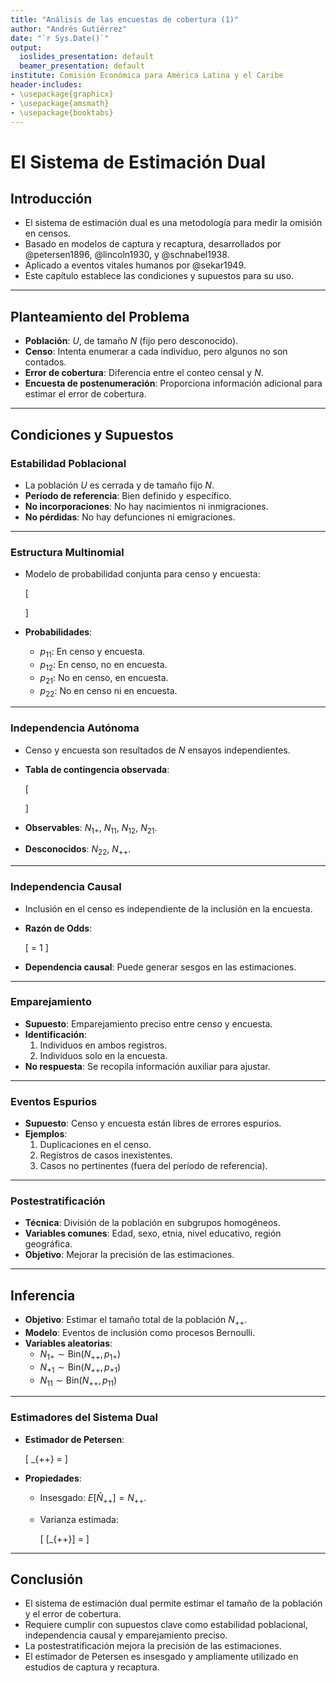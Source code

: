 ```yaml
---
title: "Análisis de las encuestas de cobertura (1)"
author: "Andrés Gutiérrez"
date: "`r Sys.Date()`"
output:
  ioslides_presentation: default
  beamer_presentation: default
institute: Comisión Económica para América Latina y el Caribe
header-includes:
- \usepackage{graphicx}
- \usepackage{amsmath}
- \usepackage{booktabs}
---
```



# El Sistema de Estimación Dual

## Introducción

- El sistema de estimación dual es una metodología para medir la omisión en censos.
- Basado en modelos de captura y recaptura, desarrollados por @petersen1896, @lincoln1930, y @schnabel1938.
- Aplicado a eventos vitales humanos por @sekar1949.
- Este capítulo establece las condiciones y supuestos para su uso.

---

## Planteamiento del Problema

- **Población**: $U$, de tamaño $N$ (fijo pero desconocido).
- **Censo**: Intenta enumerar a cada individuo, pero algunos no son contados.
- **Error de cobertura**: Diferencia entre el conteo censal y $N$.
- **Encuesta de postenumeración**: Proporciona información adicional para estimar el error de cobertura.

---

## Condiciones y Supuestos

### Estabilidad Poblacional

- La población $U$ es cerrada y de tamaño fijo $N$.
- **Período de referencia**: Bien definido y específico.
- **No incorporaciones**: No hay nacimientos ni inmigraciones.
- **No pérdidas**: No hay defunciones ni emigraciones.

---

### Estructura Multinomial

- Modelo de probabilidad conjunta para censo y encuesta:
  
  \[
  \begin{array}{c|cc|c}
  & \text{En la encuesta} & \text{Fuera de la encuesta} & \text{Total} \\
  \hline
  \text{En el censo} & p_{11} & p_{12} & p_{1+} \\
  \text{Fuera del censo} & p_{21} & p_{22} & p_{2+} \\
  \hline
  \text{Total} & p_{+1} & p_{+2} & 1
  \end{array}
  \]

- **Probabilidades**:
  - $p_{11}$: En censo y encuesta.
  - $p_{12}$: En censo, no en encuesta.
  - $p_{21}$: No en censo, en encuesta.
  - $p_{22}$: No en censo ni en encuesta.

---

### Independencia Autónoma

- Censo y encuesta son resultados de $N$ ensayos independientes.
- **Tabla de contingencia observada**:

  \[
  \begin{array}{c|cc|c}
  & \text{En la encuesta} & \text{Fuera de la encuesta} & \text{Total} \\
  \hline
  \text{En el censo} & N_{11} & N_{12} & N_{1+} \\
  \text{Fuera del censo} & N_{21} & N_{22} & N_{2+} \\
  \hline
  \text{Total} & N_{+1} & N_{+2} & N_{++} = N
  \end{array}
  \]

- **Observables**: $N_{1+}$, $N_{11}$, $N_{12}$, $N_{21}$.
- **Desconocidos**: $N_{22}$, $N_{++}$.

---

### Independencia Causal

- Inclusión en el censo es independiente de la inclusión en la encuesta.
- **Razón de Odds**:

  \[
  \frac{p_{11} \cdot p_{22}}{p_{12} \cdot p_{21}} = 1
  \]

- **Dependencia causal**: Puede generar sesgos en las estimaciones.

---

### Emparejamiento

- **Supuesto**: Emparejamiento preciso entre censo y encuesta.
- **Identificación**:
  1. Individuos en ambos registros.
  2. Individuos solo en la encuesta.
- **No respuesta**: Se recopila información auxiliar para ajustar.

---

### Eventos Espurios

- **Supuesto**: Censo y encuesta están libres de errores espurios.
- **Ejemplos**:
  1. Duplicaciones en el censo.
  2. Registros de casos inexistentes.
  3. Casos no pertinentes (fuera del período de referencia).

---

### Postestratificación

- **Técnica**: División de la población en subgrupos homogéneos.
- **Variables comunes**: Edad, sexo, etnia, nivel educativo, región geográfica.
- **Objetivo**: Mejorar la precisión de las estimaciones.

---

## Inferencia

- **Objetivo**: Estimar el tamaño total de la población $N_{++}$.
- **Modelo**: Eventos de inclusión como procesos Bernoulli.
- **Variables aleatorias**:
  - $N_{1+} \sim \text{Bin}(N_{++}, p_{1+})$
  - $N_{+1} \sim \text{Bin}(N_{++}, p_{+1})$
  - $N_{11} \sim \text{Bin}(N_{++}, p_{11})$

---

### Estimadores del Sistema Dual

- **Estimador de Petersen**:

  \[
  \tilde{N}_{++} = \frac{N_{1+} \cdot N_{+1}}{N_{11}}
  \]

- **Propiedades**:
  - Insesgado: $E[\tilde{N}_{++}] = N_{++}$.
  - Varianza estimada:

    \[
    \tilde{V}[\tilde{N}_{++}] = \frac{N_{1+} \cdot N_{+1} \cdot N_{12} \cdot N_{21}}{N_{11}^3}
    \]

---

## Conclusión

- El sistema de estimación dual permite estimar el tamaño de la población y el error de cobertura.
- Requiere cumplir con supuestos clave como estabilidad poblacional, independencia causal y emparejamiento preciso.
- La postestratificación mejora la precisión de las estimaciones.
- El estimador de Petersen es insesgado y ampliamente utilizado en estudios de captura y recaptura.